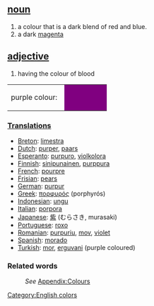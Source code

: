 ==[[noun]]==
#a colour that is a dark blend of red and blue. 
#a dark [[magenta]]
==[[adjective]]==
#having the colour of blood
<table><tr><td height="25">purple colour: &nbsp;</td><td bgcolor="purple" width="80">&nbsp; </td></tr></table>

===[[Translations]]===

*[[Breton]]: [[limestra]]
*[[Dutch]]: [[purper]], [[paars]]
*[[Esperanto]]: [[purpuro]], [[violkolora]]
*[[Finnish]]: [[sinipunainen]], [[purppura]]
*[[French]]: [[pourpre]]
*[[Frisian]]: [[pears]]
*[[German]]: [[purpur]]
*[[Greek]]: [[πορφυρός]] (porphyr&oacute;s)
*[[Indonesian]]: [[ungu]]
*[[Italian]]: [[porpora]]
*[[Japanese]]: [[紫]] (むらさき, murasaki)
*[[Portuguese]]: [[roxo]]
*[[Romanian]]: [[purpuriu]], [[mov]], [[violet]]
*[[Spanish]]: [[morado]]
*[[Turkish]]: [[mor]], [[erguvani]] (purple coloured)

===Related words===
:''See'' [[Wiktionary_Appendix:Colours|Appendix:Colours]]

[[Category:English colors]]